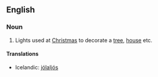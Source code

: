 ==English==

===Noun===
{{en-plural-noun|[[Christmas]] [[lights]]}}

# Lights used at [[Christmas]] to decorate a [[tree]], [[house]] etc.

====Translations====
{{trans-top|Christmas lights}}
* Icelandic: [[jólaljós]] {{n}}
{{trans-mid}}
{{trans-bottom}}
